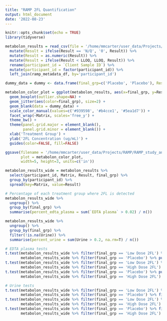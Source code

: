 ```yaml
---
title: "RAMP 2FL Quantification"
output: html_document
date: '2022-08-23'
---
```


```r
knitr::opts_chunk$set(echo = TRUE)
library(tidyverse)
```

```r
metabolon_results = read_csv(file = '/home/mmcarter/user_data/Projects/RAMP/RAMP_study_analysis/data/2FL_QUANT/2FL_QUANT_metabolon_results.csv') %>%
  mutate(Result = ifelse(Result == 'N/Q', '0', Result)) %>%
  mutate(Result = as.numeric(Result)) %>%
  mutate(Result = ifelse(Result < LLOQ, LLOQ, Result)) %>%
  rename(participant_id = `Client Sample ID`) %>%
  mutate(participant_id = factor(participant_id)) %>%
  left_join(ramp_metadata_df, by='participant_id')

dummy_data = dummy <- data.frame(final_grp=c('Placebo', 'Placebo'), Result=c(0.33, 25), Matrix = c('EDTA plasma', 'Urine'), stringsAsFactors=FALSE)

metabolon_color_plot = ggplot(metabolon_results, aes(x=final_grp, y=Result)) +
  geom_boxplot(outlier.shape=NA) +
  geom_jitter(aes(color=final_grp), size=2) +
  geom_blank(data = dummy_data) +
  scale_color_manual(values=c('#939598', '#b4cce1', '#5ea1d7')) +
  facet_wrap(~Matrix, scales='free_y') +
  theme_bw() +
  theme(panel.grid.major = element_blank(),
        panel.grid.minor = element_blank()) +
  xlab('Treatment Group') +
  ylab('2FL Concentration (ug/mL)') +
  guides(color=FALSE, fill=FALSE)

ggsave(filename = '/home/mmcarter/user_data/Projects/RAMP/RAMP_study_analysis/plots/2FL_QUANT_metabolon_boxplot.pdf',
       plot = metabolon_color_plot,
       width=5, height=3, units=c('in'))

metabolon_results_wide = metabolon_results %>%
  select(participant_id, Matrix, Result, final_grp) %>%
  group_by(participant_id) %>%
  spread(key=Matrix, value=Result)

# Percentage of each treatment group where 2FL is detected
metabolon_results_wide %>%
  ungroup() %>%
  group_by(final_grp) %>%
  summarise(percent_edta_plasma = sum(`EDTA plasma` > 0.02) / n())

metabolon_results_wide %>%
  ungroup() %>%
  group_by(final_grp) %>%
  filter(!is.na(Urine)) %>%
  summarise(percent_urine = sum(Urine > 0.2, na.rm=T) / n())

# EDTA plasma tests
t.test(metabolon_results_wide %>% filter(final_grp == 'Low Dose 2FL') %>% pull(`EDTA plasma`),
       metabolon_results_wide %>% filter(final_grp == 'Placebo') %>% pull(`EDTA plasma`))
t.test(metabolon_results_wide %>% filter(final_grp == 'Low Dose 2FL') %>% pull(`EDTA plasma`),
       metabolon_results_wide %>% filter(final_grp == 'High Dose 2FL') %>% pull(`EDTA plasma`))
t.test(metabolon_results_wide %>% filter(final_grp == 'Placebo') %>% pull(`EDTA plasma`),
       metabolon_results_wide %>% filter(final_grp == 'High Dose 2FL') %>% pull(`EDTA plasma`))

# Urine tests
t.test(metabolon_results_wide %>% filter(final_grp == 'Low Dose 2FL') %>% filter(!is.na(Urine)) %>% pull(Urine),
       metabolon_results_wide %>% filter(final_grp == 'Placebo') %>% filter(!is.na(Urine)) %>% pull(Urine))
t.test(metabolon_results_wide %>% filter(final_grp == 'Low Dose 2FL') %>% filter(!is.na(Urine)) %>% pull(Urine),
       metabolon_results_wide %>% filter(final_grp == 'High Dose 2FL') %>% filter(!is.na(Urine)) %>% pull(Urine))
t.test(metabolon_results_wide %>% filter(final_grp == 'Placebo') %>% filter(!is.na(Urine)) %>% pull(Urine),
       metabolon_results_wide %>% filter(final_grp == 'High Dose 2FL') %>% filter(!is.na(Urine)) %>% pull(Urine))
```